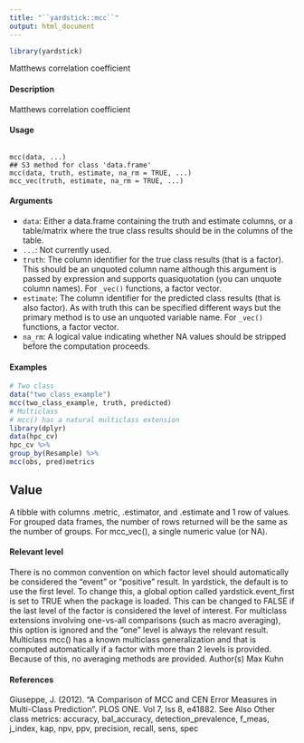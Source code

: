 ---
title: "``yardstick::mcc``"
output: html_document
---

```{r setup, include=FALSE}
library(yardstick)
```

Matthews correlation coefficient

#### Description

Matthews correlation coefficient

#### Usage

<pre><code>
mcc(data, ...)
## S3 method for class 'data.frame'
mcc(data, truth, estimate, na_rm = TRUE, ...)
mcc_vec(truth, estimate, na_rm = TRUE, ...)
</code></pre>

#### Arguments

* ``data``: Either a data.frame containing the truth and estimate columns, or a table/matrix where the true class results should be in the columns of the table.
* ``...``: Not currently used.
* ``truth``: The column identifier for the true class results (that is a factor). This should be an unquoted column name although this argument is passed by expression and
supports quasiquotation (you can unquote column names). For ``_vec()`` functions, a factor vector.
* ``estimate``: The column identifier for the predicted class results (that is also factor). As
with truth this can be specified different ways but the primary method is to use an unquoted variable name. For ``_vec()`` functions, a factor vector.
* ``na_rm``: A logical value indicating whether NA values should be stripped before the computation proceeds.



#### Examples

```{r}
# Two class
data("two_class_example")
mcc(two_class_example, truth, predicted)
# Multiclass
# mcc() has a natural multiclass extension
library(dplyr)
data(hpc_cv)
hpc_cv %>%
group_by(Resample) %>%
mcc(obs, pred)metrics
```


## Value
A tibble with columns .metric, .estimator, and .estimate and 1 row of values.
For grouped data frames, the number of rows returned will be the same as the number of groups.
For mcc_vec(), a single numeric value (or NA).

#### Relevant level
There is no common convention on which factor level should automatically be considered the
"event" or "positive" result. In yardstick, the default is to use the first level. To change this, a
global option called yardstick.event_first is set to TRUE when the package is loaded. This can
be changed to FALSE if the last level of the factor is considered the level of interest. For multiclass
extensions involving one-vs-all comparisons (such as macro averaging), this option is ignored and
the "one" level is always the relevant result.
Multiclass
mcc() has a known multiclass generalization and that is computed automatically if a factor with
more than 2 levels is provided. Because of this, no averaging methods are provided.
Author(s)
Max Kuhn

#### References

Giuseppe, J. (2012). "A Comparison of MCC and CEN Error Measures in Multi-Class Prediction".
PLOS ONE. Vol 7, Iss 8, e41882.
See Also
Other class metrics: accuracy, bal_accuracy, detection_prevalence, f_meas, j_index, kap,
npv, ppv, precision, recall, sens, spec